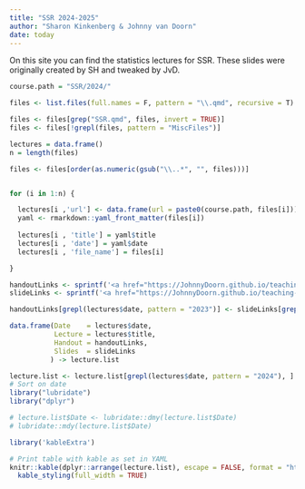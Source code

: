 ```yaml
---
title: "SSR 2024-2025"
author: "Sharon Kinkenberg & Johnny van Doorn"
date: today
---
```


On this site you can find the statistics lectures for SSR. These slides were originally created by SH and tweaked by JvD.

```r
course.path = "SSR/2024/"

files <- list.files(full.names = F, pattern = "\\.qmd", recursive = T)

files <- files[grep("SSR.qmd", files, invert = TRUE)]
files <- files[!grepl(files, pattern = "MiscFiles")]

lectures = data.frame()
n = length(files)

files <- files[order(as.numeric(gsub("\\..*", "", files)))]


for (i in 1:n) {

  lectures[i ,'url'] <- data.frame(url = paste0(course.path, files[i]))
  yaml <- rmarkdown::yaml_front_matter(files[i])
  
  lectures[i , 'title'] = yaml$title
  lectures[i , 'date'] = yaml$date
  lectures[i , 'file_name'] = files[i]

}

handoutLinks <- sprintf('<a href="https://JohnnyDoorn.github.io/teaching-statistics/%s" target="_blank" class="external">link</a>', gsub("qmd", "html", lectures$url))
slideLinks <- sprintf('<a href="https://JohnnyDoorn.github.io/teaching-statistics/%s" target="_blank" class="external">link</a>', gsub("qmd", "slide.html", lectures$url))

handoutLinks[grepl(lectures$date, pattern = "2023")] <- slideLinks[grepl(lectures$date, pattern = "2023")] <- "-"

data.frame(Date    = lectures$date, 
           Lecture = lectures$title,
           Handout = handoutLinks,
           Slides  = slideLinks
          ) -> lecture.list

lecture.list <- lecture.list[grepl(lectures$date, pattern = "2024"), ]
# Sort on date
library("lubridate")
library("dplyr")

# lecture.list$Date <- lubridate::dmy(lecture.list$Date)
# lubridate::mdy(lecture.list$Date)

library('kableExtra')

# Print table with kable as set in YAML
knitr::kable(dplyr::arrange(lecture.list), escape = FALSE, format = "html" ) %>%
  kable_styling(full_width = TRUE)
```
